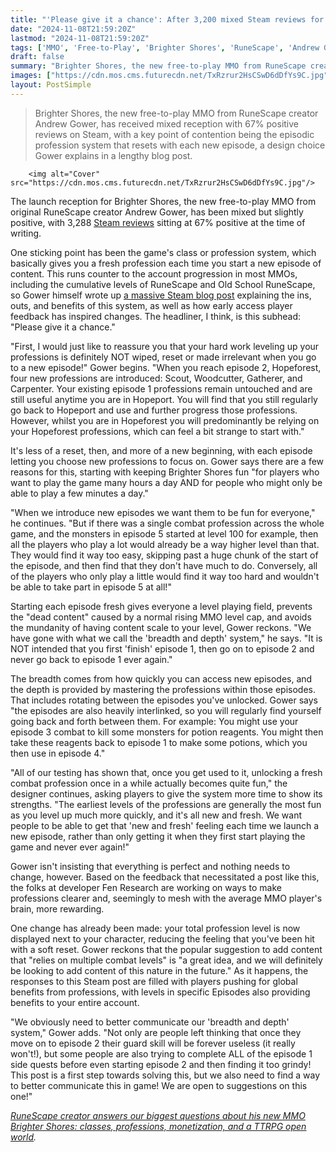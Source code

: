 ```yaml
---
title: "'Please give it a chance': After 3,200 mixed Steam reviews for his new MMO, RuneScape creator explains the soft-reset class design confusing some players"
date: "2024-11-08T21:59:20Z"
lastmod: "2024-11-08T21:59:20Z"
tags: ['MMO', 'Free-to-Play', 'Brighter Shores', 'RuneScape', 'Andrew Gower', 'Steam', 'Class System', 'Profession System', 'Episode System']
draft: false
summary: "Brighter Shores, the new free-to-play MMO from RuneScape creator Andrew Gower, has received mixed reception with 67% positive reviews on Steam, with a key point of contention being the episodic profession system that resets with each new episode, a design choice Gower explains in a lengthy blog post."
images: ["https://cdn.mos.cms.futurecdn.net/TxRzrur2HsCSwD6dDfYs9C.jpg"]
layout: PostSimple
---
```

> Brighter Shores, the new free-to-play MMO from RuneScape creator Andrew Gower, has received mixed reception with 67% positive reviews on Steam, with a key point of contention being the episodic profession system that resets with each new episode, a design choice Gower explains in a lengthy blog post.


        <img alt="Cover" src="https://cdn.mos.cms.futurecdn.net/TxRzrur2HsCSwD6dDfYs9C.jpg"/>
        
The launch reception for Brighter Shores, the new free-to-play MMO from original RuneScape creator Andrew Gower, has been mixed but slightly positive, with 3,288 [<u>Steam reviews</u>](https://store.steampowered.com/app/2791440/Brighter_Shores/) sitting at 67% positive at the time of writing. 

One sticking point has been the game's class or profession system, which basically gives you a fresh profession each time you start a new episode of content. This runs counter to the account progression in most MMOs, including the cumulative levels of RuneScape and Old School RuneScape, so Gower himself wrote up [<u>a massive Steam blog post</u>](https://store.steampowered.com/news/app/2791440/view/4442331835939160237?l=english) explaining the ins, outs, and benefits of this system, as well as how early access player feedback has inspired changes. The headliner, I think, is this subhead: "Please give it a chance." 

"First, I would just like to reassure you that your hard work leveling up your professions is definitely NOT wiped, reset or made irrelevant when you go to a new episode!" Gower begins. "When you reach episode 2, Hopeforest, four new professions are introduced: Scout, Woodcutter, Gatherer, and Carpenter. Your existing episode 1 professions remain untouched and are still useful anytime you are in Hopeport. You will find that you still regularly go back to Hopeport and use and further progress those professions. However, whilst you are in Hopeforest you will predominantly be relying on your Hopeforest professions, which can feel a bit strange to start with." 

It's less of a reset, then, and more of a new beginning, with each episode letting you choose new professions to focus on. Gower says there are a few reasons for this, starting with keeping Brighter Shores fun "for players who want to play the game many hours a day AND for people who might only be able to play a few minutes a day."

"When we introduce new episodes we want them to be fun for everyone," he continues. "But if there was a single combat profession across the whole game, and the monsters in episode 5 started at level 100 for example, then all the players who play a lot would already be a way higher level than that. They would find it way too easy, skipping past a huge chunk of the start of the episode, and then find that they don't have much to do. Conversely, all of the players who only play a little would find it way too hard and wouldn't be able to take part in episode 5 at all!"



Starting each episode fresh gives everyone a level playing field, prevents the "dead content" caused by a normal rising MMO level cap, and avoids the mundanity of having content scale to your level, Gower reckons. "We have gone with what we call the 'breadth and depth' system," he says. "It is NOT intended that you first 'finish' episode 1, then go on to episode 2 and never go back to episode 1 ever again." 

The breadth comes from how quickly you can access new episodes, and the depth is provided by mastering the professions within those episodes. That includes rotating between the episodes you've unlocked. Gower says "the episodes are also heavily interlinked, so you will regularly find yourself going back and forth between them. For example: You might use your episode 3 combat to kill some monsters for potion reagents. You might then take these reagents back to episode 1 to make some potions, which you then use in episode 4." 

"All of our testing has shown that, once you get used to it, unlocking a fresh combat profession once in a while actually becomes quite fun," the designer continues, asking players to give the system more time to show its strengths. "The earliest levels of the professions are generally the most fun as you level up much more quickly, and it's all new and fresh. We want people to be able to get that 'new and fresh' feeling each time we launch a new episode, rather than only getting it when they first start playing the game and never ever again!"



Gower isn't insisting that everything is perfect and nothing needs to change, however. Based on the feedback that necessitated a post like this, the folks at developer Fen Research are working on ways to make professions clearer and, seemingly to mesh with the average MMO player's brain, more rewarding. 

One change has already been made: your total profession level is now displayed next to your character, reducing the feeling that you've been hit with a soft reset. Gower reckons that the popular suggestion to add content that "relies on multiple combat levels" is "a great idea, and we will definitely be looking to add content of this nature in the future." As it happens, the responses to this Steam post are filled with players pushing for global benefits from professions, with levels in specific Episodes also providing benefits to your entire account. 

"We obviously need to better communicate our 'breadth and depth' system," Gower adds. "Not only are people left thinking that once they move on to episode 2 their guard skill will be forever useless (it really won't!), but some people are also trying to complete ALL of the episode 1 side quests before even starting episode 2 and then finding it too grindy! This post is a first step towards solving this, but we also need to find a way to better communicate this in game! We are open to suggestions on this one!"

[<u><em>RuneScape creator answers our biggest questions about his new MMO Brighter Shores: classes, professions, monetization, and a TTRPG open world</em></u>](https://www.gamesradar.com/runescape-creator-answers-our-biggest-questions-about-his-new-mmo-brighter-shores-classes-professions-monetization-and-a-ttrpg-open-world/)*.*
        